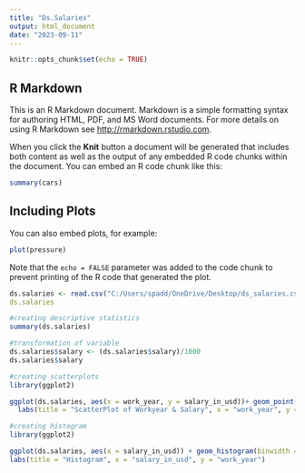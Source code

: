 ---
title: "Ds.Salaries"
output: html_document
date: "2023-09-11"
---

```{r setup, include=FALSE}
knitr::opts_chunk$set(echo = TRUE)
```

## R Markdown

This is an R Markdown document. Markdown is a simple formatting syntax for authoring HTML, PDF, and MS Word documents. For more details on using R Markdown see <http://rmarkdown.rstudio.com>.

When you click the **Knit** button a document will be generated that includes both content as well as the output of any embedded R code chunks within the document. You can embed an R code chunk like this:

```{r cars}
summary(cars)
```

## Including Plots

You can also embed plots, for example:

```{r pressure, echo=FALSE}
plot(pressure)
```

Note that the `echo = FALSE` parameter was added to the code chunk to prevent printing of the R code that generated the plot.

```{R}
ds.salaries <- read.csv("C:/Users/spadd/OneDrive/Desktop/ds_salaries.csv")```{R}
ds.salaries
```

```{R}
#creating descriptive statistics
summary(ds.salaries)
```
```{R}
#transformation of variable
ds.salaries$salary <- (ds.salaries$salary)/1000
ds.salaries$salary
```

```{R}
#creating scatterplots
library(ggplot2)

ggplot(ds.salaries, aes(x = work_year, y = salary_in_usd))+ geom_point(color = "Green") + 
  labs(title = "ScatterPlot of Workyear & Salary", x = "work_year", y = "salary_in_usd")
```

```{R}
#creating histogram
library(ggplot2)

ggplot(ds.salaries, aes(x = salary_in_usd)) + geom_histogram(binwidth = 10, fill = "yellow", color = "black") +
labs(title = "Histogram", x = "salary_in_usd", y = "work_year")
```

